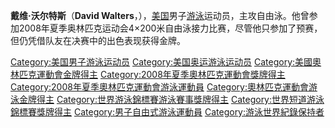 {{BLP unsourced|time=2021-12-11T23:55:00+00:00}}
{{MedalTableTop}}
{{MedalSport | 男子[[游泳|游泳]]}}
{{MedalCountry | {{USA}} }}
{{MedalCompetition|[[奧林匹克運動會|奧林匹克運動會]]}}
{{MedalGold| [[2008年夏季奧林匹克運動會|2008年北京]] | [[2008年夏季奧林匹克運動會游泳比賽|4×200米自由泳接力]]}}
{{MedalBottom}}

'''戴维·沃尔特斯'''（'''David Walters'''，{{bd|1987年|9月27日}}），[[美国|美国]]男子[[游泳|游泳]]运动员，主攻自由泳。他曾参加2008年夏季奥林匹克运动会4×200米自由泳接力比赛，尽管他只参加了预赛，但仍凭借队友在决赛中的出色表现获得金牌。

{{US-sport-bio-stub}}
{{swimming-bio-stub}}

{{DEFAULTSORT:Walters, David}}

[[Category:美国男子游泳运动员|Category:美国男子游泳运动员]]
[[Category:美国奥运游泳运动员|Category:美国奥运游泳运动员]]
[[Category:美國奧林匹克運動會金牌得主|Category:美國奧林匹克運動會金牌得主]]
[[Category:2008年夏季奧林匹克運動會獎牌得主|Category:2008年夏季奧林匹克運動會獎牌得主]]
[[Category:2008年夏季奧林匹克運動會游泳運動員|Category:2008年夏季奧林匹克運動會游泳運動員]]
[[Category:奧林匹克運動會游泳金牌得主|Category:奧林匹克運動會游泳金牌得主]]
[[Category:世界游泳錦標賽游泳賽事獎牌得主|Category:世界游泳錦標賽游泳賽事獎牌得主]]
[[Category:世界短道游泳錦標賽獎牌得主|Category:世界短道游泳錦標賽獎牌得主]]
[[Category:男子自由式游泳運動員|Category:男子自由式游泳運動員]]
[[Category:游泳世界紀錄保持者|Category:游泳世界紀錄保持者]]